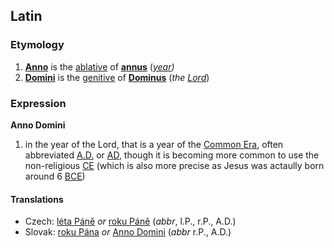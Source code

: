 == Latin ==
=== Etymology ===
# '''[[Anno]]''' is the [[ablative]] of '''[[annus]]''' (''[[year]])''
# '''[[Domini]]''' is the [[genitive]] of '''[[Dominus]]''' (''the [[Lord]]'')
=== Expression ===
'''Anno Domini'''
# in the year of the Lord, that is a year of the [[Common Era]], often abbreviated [[A.D.]] or [[AD]], though it is becoming more common to use the non-religious [[CE]] (which is also more precise as Jesus was actaully born around 6 [[BCE]])
==== Translations ====
*Czech: [[léta Páně]] ''or'' [[roku Páně]] (''abbr'', l.P., r.P., A.D.)
*Slovak: [[rok#Slovak|roku Pána]] ''or'' [[Anno Domini#Latin|Anno Domini]] (''abbr'' r.P., A.D.)